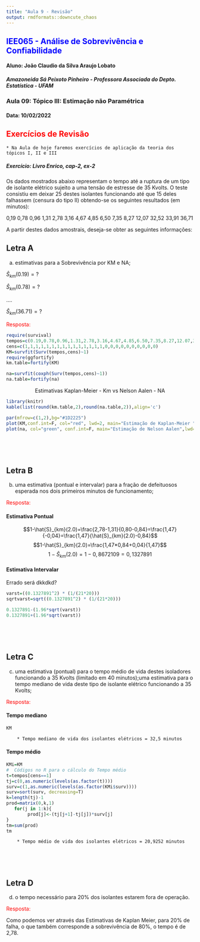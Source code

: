 ```yaml
---
title: "Aula 9 - Revisão"
output: rmdformats::downcute_chaos
---
```


##  <span style= "color:blue">IEE065 - Análise de Sobrevivência e Confiabilidade
#### Aluno: João Claudio da Silva Araujo Lobato
##### Amazoneida Sá Peixoto Pinheiro - Professora Associada do Depto. Estatística - UFAM
### Aula 09: Tópico III: Estimação não Paramétrica
#### Data: 10/02/2022

##  <span style= "color:red">Exercícios de Revisão
    
    * Na Aula de hoje faremos exercícios de aplicação da teoria dos tópicos I, II e III

##### Exercício: Livro Enrico, cap-2, ex-2

Os dados mostrados abaixo representam o tempo até a ruptura de um tipo de isolante elétrico sujeito a uma tensão de estresse de 35 Kvolts. O teste consistiu em deixar 25 destes isolantes funcionando até que 15 deles falhassem (censura do tipo II) obtendo-se os seguintes resultados (em minutos):

0,19   0,78   0,96   1,31   2,78   3,16   4,67   4,85   6,50   7,35    8,27             12,07   32,52   33,91   36,71

A partir destes dados amostrais, deseja-se obter as seguintes informações:

## Letra A

(a)  estimativas  para a Sobrevivência por KM e NA;
        
$\hat{S}_{km}(0.19)=?$
        
$\hat{S}_{km}(0.78)=?$
        
....
        
$\hat{S}_{km}(36.71)=?$

<span style= "color:red">Resposta:


```r
require(survival)
tempos=c(0.19,0.78,0.96,1.31,2.78,3.16,4.67,4.85,6.50,7.35,8.27,12.07,32.52,33.91,36.71,36.71,36.71,36.71,36.71,36.71,36.71,36.17,36.71,36.71,36.71)
cens=c(1,1,1,1,1,1,1,1,1,1,1,1,1,1,1,0,0,0,0,0,0,0,0,0,0)
KM=survfit(Surv(tempos,cens)~1)
require(ggfortify)
km.table=fortify(KM)
```


```r
na=survfit(coxph(Surv(tempos,cens)~1))
na.table=fortify(na)
```

<center>Estimativas Kaplan-Meier - Km vs Nelson Aalen - NA</center>

```r
library(knitr)
kable(list(round(km.table,2),round(na.table,2)),align='c')
```


```r
par(mfrow=c(1,2),bg="#1D2225")
plot(KM,conf.int=F, col="red", lwd=2, main="Estimação de Kaplan-Meier ", xlab="Tempo",ylab="S(t)",col.lab = "white",col.axis = "white",col.main = "white")
plot(na, col="green", conf.int=F, main="Estimação de Nelson Aalen",lwd=2, xlab="Tempo",ylab="S(t)",col.lab = "white",col.axis = "white",col.main = "white")
```


<br>

<br>

## Letra B

(b) uma estimativa (pontual e intervalar) para a fração de defeituosos esperada nos dois primeiros minutos de funcionamento;
        
<span style= "color:red">Resposta:
        
#### Estimativa Pontual

$$1-\hat{S}_{km}(2.0)=\frac{2,78-1,31}{0,80-0,84}=\frac{1,47}{-0,04}=\frac{1,47}{\hat{S}_{km}(2.0)-0,84}$$
$$1-\hat{S}_{km}(2.0)=\frac{1,47*0,84+0,04}{1,47}$$
$$1-\hat{S}_{km}(2.0)=1-0,8672109=0,1327891$$

#### Estimativa Intervalar


 Errado será dkkdkd?
```r
varst=((0.1327891^2) * (1/(21*20)))
sqrtvarst=sqrt((0.1327891^2) * (1/(21*20)))

0.1327891-(1.96*sqrt(varst))
0.1327891+(1.96*sqrt(varst))

```


<br>

<br>

## Letra C

(c) uma estimativa (pontual) para o tempo médio de vida destes  isoladores funcionando a 35 Kvolts (limitado em 40 minutos);uma estimativa para o tempo mediano de vida deste tipo de isolante elétrico funcionando a 35 Kvolts;

<span style= "color:red">Resposta:

#### Tempo mediano


```r
KM
```
        * Tempo mediano de vida dos isolantes elétricos = 32,5 minutos


#### Tempo médio

```r
KMi=KM
#  Códigos no R para o cálculo do Tempo médio
t=tempos[cens==1]
tj=c(0,as.numeric(levels(as.factor(t))))
surv=c(1,as.numeric(levels(as.factor(KMi$surv))))
surv=sort(surv, decreasing=T)
k=length(tj)-1
prod=matrix(0,k,1)
   for(j in 1:k){
        prod[j]<-(tj[j+1]-tj[j])*surv[j]
}
tm=sum(prod) 
tm
```

        * Tempo médio de vida dos isolantes elétricos = 20,9252 minutos


<br>

<br>

## Letra D

(d) o tempo necessário para 20% dos isolantes estarem fora de operação.

<span style= "color:red">Resposta:


Como podemos ver através das Estimativas de Kaplan Meier, para 20% de falha, o que também corresponde a sobrevivência de 80%, o tempo é de 2,78.

